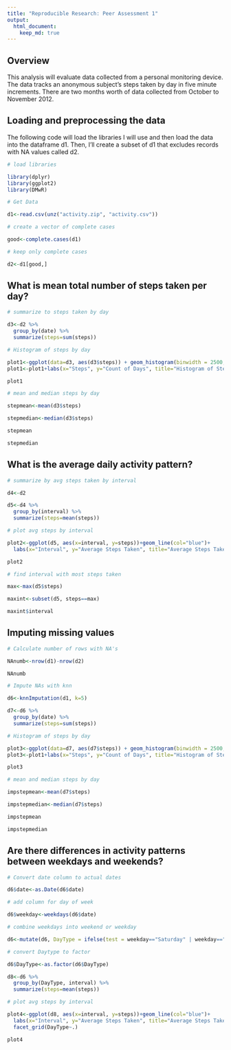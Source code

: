 ```yaml
---
title: "Reproducible Research: Peer Assessment 1"
output: 
  html_document:
    keep_md: true
---
```

## Overview

This analysis will evaluate data collected from a personal monitoring device.  The data tracks an anonymous subject's steps taken by day in five minute increments.  There are two months worth of data collected from October to November 2012.

## Loading and preprocessing the data

The following code will load the libraries I will use and then load the data into the dataframe d1. Then, I'll create a subset of d1 that excludes records with NA values called d2.

```r

# load libraries

library(dplyr)
library(ggplot2)
library(DMwR)

# Get Data

d1<-read.csv(unz("activity.zip", "activity.csv"))

# create a vector of complete cases

good<-complete.cases(d1)

# keep only complete cases

d2<-d1[good,]
```

## What is mean total number of steps taken per day?


```r

# summarize to steps taken by day

d3<-d2 %>%
  group_by(date) %>%
  summarize(steps=sum(steps))

# Histogram of steps by day

plot1<-ggplot(data=d3, aes(d3$steps)) + geom_histogram(binwidth = 2500, col="black", fill="blue")
plot1<-plot1+labs(x="Steps", y="Count of Days", title="Histogram of Steps per Day")

plot1

# mean and median steps by day

stepmean<-mean(d3$steps)

stepmedian<-median(d3$steps)

stepmean

stepmedian

```



## What is the average daily activity pattern?


```r

# summarize by avg steps taken by interval

d4<-d2

d5<-d4 %>%
  group_by(interval) %>%
  summarize(steps=mean(steps))

# plot avg steps by interval

plot2<-ggplot(d5, aes(x=interval, y=steps))+geom_line(col="blue")+
  labs(x="Interval", y="Average Steps Taken", title="Average Steps Taken by Interval")

plot2

# find interval with most steps taken

max<-max(d5$steps)

maxint<-subset(d5, steps==max)

maxint$interval

```



## Imputing missing values

```r

# Calculate number of rows with NA's

NAnumb<-nrow(d1)-nrow(d2)

NAnumb

# Impute NAs with knn

d6<-knnImputation(d1, k=5)

d7<-d6 %>%
  group_by(date) %>%
  summarize(steps=sum(steps))

# Histogram of steps by day

plot3<-ggplot(data=d7, aes(d7$steps)) + geom_histogram(binwidth = 2500, col="black", fill="blue")
plot3<-plot1+labs(x="Steps", y="Count of Days", title="Histogram of Steps per Day - Imputed N/A")

plot3

# mean and median steps by day

impstepmean<-mean(d7$steps)

impstepmedian<-median(d7$steps)

impstepmean

impstepmedian

```



## Are there differences in activity patterns between weekdays and weekends?

```r

# Convert date column to actual dates

d6$date<-as.Date(d6$date)

# add column for day of week

d6$weekday<-weekdays(d6$date)

# combine weekdays into weekend or weekday

d6<-mutate(d6, DayType = ifelse(test = weekday=="Saturday" | weekday=="Sunday", yes="Weekend", no="Weekday"))

# convert Daytype to factor

d6$DayType<-as.factor(d6$DayType)

d8<-d6 %>%
  group_by(DayType, interval) %>%
  summarize(steps=mean(steps))

# plot avg steps by interval

plot4<-ggplot(d8, aes(x=interval, y=steps))+geom_line(col="blue")+
  labs(x="Interval", y="Average Steps Taken", title="Average Steps Taken by Interval: Weekday vs. Weekend")+
  facet_grid(DayType~.)

plot4

```